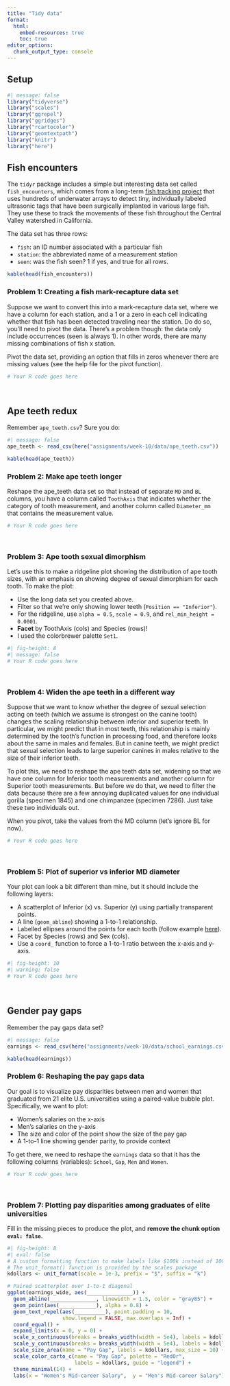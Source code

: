 ```yaml
---
title: "Tidy data"
format: 
  html:
    embed-resources: true
    toc: true
editor_options: 
  chunk_output_type: console
---
```


## Setup

```r
#| message: false
library("tidyverse")
library("scales")
library("ggrepel")
library("ggridges")
library("rcartocolor")
library("geomtextpath")
library("knitr")
library("here")
```

## Fish encounters

The `tidyr` package includes a simple but interesting data set called `fish_encounters`, which comes from a long-term [fish tracking project](https://cftc.metro.ucdavis.edu/default.shtml) that uses hundreds of underwater arrays to detect tiny, individually labeled ultrasonic tags that have been surgically implanted in various large fish. They use these to track the movements of these fish throughout the Central Valley watershed in California.

The data set has three rows:

- `fish`: an ID number associated with a particular fish
- `station`: the abbreviated name of a measurement station
- `seen`: was the fish seen? 1 if yes, and true for all rows.

```r
kable(head(fish_encounters))
```

### Problem 1: Creating a fish mark-recapture data set

Suppose we want to convert this into a mark-recapture data set, where we have a column for each station, and a 1 or a zero in each cell indicating whether that fish has been detected traveling near the station. Do do so, you'll need to pivot the data. There's a problem though: the data only include occurrences (seen is always 1). In other words, there are many missing combinations of fish x station.

Pivot the data set, providing an option that fills in zeros whenever there are missing values (see the help file for the pivot function).

```r
# Your R code goes here
```

<br>

## Ape teeth redux

Remember `ape_teeth.csv`? Sure you do:

```r
#| message: false
ape_teeth <- read_csv(here("assignments/week-10/data/ape_teeth.csv"))

kable(head(ape_teeth))
```

### Problem 2: Make ape teeth longer

Reshape the ape_teeth data set so that instead of separate `MD` and `BL` columns, you have a column called `ToothAxis` that indicates whether the category of tooth measurement, and another column called `Diameter_mm` that contains the measurement value.

```r
# Your R code goes here
```

<br>

### Problem 3: Ape tooth sexual dimorphism

Let's use this to make a ridgeline plot showing the distribution of ape tooth sizes, with an emphasis on showing degree of sexual dimorphism for each tooth. To make the plot:

- Use the long data set you created above.
- Filter so that we're only showing lower teeth (`Position == "Inferior"`).
- For the ridgeline, use `alpha = 0.5`, `scale = 0.9`, and `rel_min_height = 0.0001`.
- **Facet** by ToothAxis (cols) and Species (rows)!
- I used the colorbrewer palette `Set1`.

```r
#| fig-height: 8
#| message: false
# Your R code goes here
```

<br>

### Problem 4: Widen the ape teeth in a different way

Suppose that we want to know whether the degree of sexual selection acting on teeth (which we assume is strongest on the canine tooth) changes the scaling relationship between inferior and superior teeth. In particular, we might predict that in most teeth, this relationship is mainly determined by the tooth's function in processing food, and therefore looks about the same in males and females. But in canine teeth, we might predict that sexual selection leads to large superior canines in males relative to the size of their inferior teeth.

To plot this, we need to reshape the ape teeth data set, widening so that we have one column for Inferior tooth measurements and another column for Superior tooth measurements. But before we do that, we need to filter the data because there are a few annoying duplicated values for one individual gorilla (specimen 1845) and one chimpanzee (specimen 7286). Just take these two individuals out.

When you pivot, take the values from the MD column (let's ignore BL for now).

```r
# Your R code goes here
```

<br>

### Problem 5: Plot of superior vs inferior MD diameter

Your plot can look a bit different than mine, but it should include the following layers:

  - A scatterplot of Inferior (x) vs. Superior (y) using partially transparent points.
  - A line (`geom_abline`) showing a 1-to-1 relationship.
  - Labelled ellipses around the points for each tooth (follow example [here](https://allancameron.github.io/geomtextpath/articles/geomtextpath.html#stat-layers)).
  - Facet by Species (rows) and Sex (cols).
  - Use a `coord_` function to force a 1-to-1 ratio between the x-axis and y-axis.

```r
#| fig-height: 10
#| warning: false
# Your R code goes here
```

<br>

## Gender pay gaps

Remember the pay gaps data set?

```r
#| message: false
earnings <- read_csv(here("assignments/week-10/data/school_earnings.csv"))

kable(head(earnings))
```

### Problem 6: Reshaping the pay gaps data

Our goal is to visualize pay disparities between men and women that graduated from 21 elite U.S. universities using a paired-value bubble plot. Specifically, we want to plot: 

- Women's salaries on the x-axis
- Men's salaries on the y-axis
- The size and color of the point show the size of the pay gap
- A 1-to-1 line showing gender parity, to provide context

To get there, we need to reshape the `earnings` data so that it has the following columns (variables): `School`, `Gap`, `Men` and `Women`.

```r
# Your R code goes here
```

<br>

### Problem 7: Plotting pay disparities among graduates of elite universities

Fill in the missing pieces to produce the plot, and **remove the chunk option `eval: false`**.

```r
#| fig-height: 8
#| eval: false
# A custom formatting function to make labels like $100k instead of 100000 
# The unit_format() function is provided by the scales package
kdollars <- unit_format(scale = 1e-3, prefix = "$", suffix = "k")

# Paired scatterplot over 1-to-1 diagonal
ggplot(earnings_wide, aes(_______________)) +
  geom_abline(_______________, linewidth = 1.5, color = "gray85") +
  geom_point(aes(____________), alpha = 0.8) +
  geom_text_repel(aes(__________), point.padding = 10, 
                  show.legend = FALSE, max.overlaps = Inf) +
  coord_equal() +
  expand_limits(x = 0, y = 0) +
  scale_x_continuous(breaks = breaks_width(width = 5e4), labels = kdollars) +
  scale_y_continuous(breaks = breaks_width(width = 5e4), labels = kdollars) +
  scale_size_area(name = "Pay Gap", labels = kdollars, max_size = 10) +
  scale_color_carto_c(name = "Pay Gap", palette = "RedOr",
                      labels = kdollars, guide = "legend") +
  theme_minimal(14) +
  labs(x = "Women's Mid-career Salary",  y = "Men's Mid-career Salary")
```
